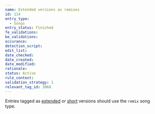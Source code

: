```yaml
---
name: Extended versions as remixes
id: 114
entry_type:
  - Songs
entry_status: Finished
fe_validations:
be_validations:
occurance:
detection_script:
edit_list:
date_checked:
date_created:
date_modified:
rationale:
status: Active
rule_context:
validation_strategy: 1
relevant_tag_id: 3068
---
```


Entries tagged as [extended](https://vocadb.net/T/3068) or [short](https://vocadb.net/T/4717/) versions should use the `remix` song type.